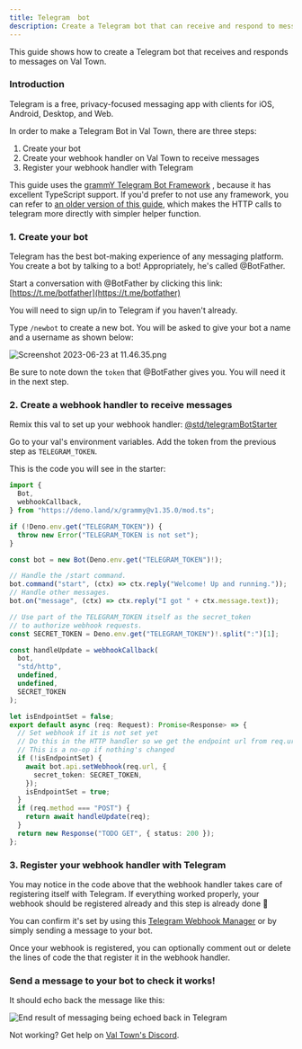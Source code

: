 ```yaml
---
title: Telegram  bot
description: Create a Telegram bot that can receive and respond to messages on Val Town
---
```



This guide shows how to create a Telegram bot that receives and responds to messages on Val Town.

### Introduction

Telegram is a free, privacy-focused messaging app with clients for iOS, Android, Desktop, and Web.

In order to make a Telegram Bot in Val Town, there are three steps:

1. Create your bot
2. Create your webhook handler on Val Town to receive messages
3. Register your webhook handler with Telegram

This guide uses the [grammY Telegram Bot Framework](https://grammy.dev/) , because it has excellent TypeScript support. If you'd prefer to not use any framework, you can refer to [an older version of this guide](https://github.com/val-town/val-town-docs/blob/77fb871c4a9c87fe4a901552636c20c5af2328a4/src/content/docs/guides/telegram.mdx), which makes the HTTP calls to telegram more directly with simpler helper function.

### 1. Create your bot

Telegram has the best bot-making experience of any messaging platform. You create a bot by talking to a bot! Appropriately, he's called @BotFather.

Start a conversation with @BotFather by clicking this link: [https://t.me/botfather](https://t.me/botfather)

You will need to sign up/in to Telegram if you haven't already.

Type `/newbot` to create a new bot. You will be asked to give your bot a name and a username as shown below:

![Screenshot 2023-06-23 at 11.46.35.png](./create-a-telegram-echo-bot/screenshot_2023-06-23_at_114635.png)

Be sure to note down the `token` that @BotFather gives you. You will need it in the next step.

### 2. Create a webhook handler to receive messages

Remix this val to set up your webhook handler: [@std/telegramBotStarter](https://www.val.town/x/std/telegramBotStarter)

Go to your val's environment variables. Add the token from the previous step as `TELEGRAM_TOKEN`.

This is the code you will see in the starter:

```ts title="index.ts" val
import {
  Bot,
  webhookCallback,
} from "https://deno.land/x/grammy@v1.35.0/mod.ts";

if (!Deno.env.get("TELEGRAM_TOKEN")) {
  throw new Error("TELEGRAM_TOKEN is not set");
}

const bot = new Bot(Deno.env.get("TELEGRAM_TOKEN")!);

// Handle the /start command.
bot.command("start", (ctx) => ctx.reply("Welcome! Up and running."));
// Handle other messages.
bot.on("message", (ctx) => ctx.reply("I got " + ctx.message.text));

// Use part of the TELEGRAM_TOKEN itself as the secret_token
// to authorize webhook requests.
const SECRET_TOKEN = Deno.env.get("TELEGRAM_TOKEN")!.split(":")[1];

const handleUpdate = webhookCallback(
  bot,
  "std/http",
  undefined,
  undefined,
  SECRET_TOKEN
);

let isEndpointSet = false;
export default async (req: Request): Promise<Response> => {
  // Set webhook if it is not set yet
  // Do this in the HTTP handler so we get the endpoint url from req.url
  // This is a no-op if nothing's changed
  if (!isEndpointSet) {
    await bot.api.setWebhook(req.url, {
      secret_token: SECRET_TOKEN,
    });
    isEndpointSet = true;
  }
  if (req.method === "POST") {
    return await handleUpdate(req);
  }
  return new Response("TODO GET", { status: 200 });
};
```

### 3. Register your webhook handler with Telegram

You may notice in the code above that the webhook handler takes care of registering itself with Telegram. If everything worked properly, your webhook should be registered already and this step is already done 🎉

You can confirm it's set by using this [Telegram Webhook Manager](https://telegram.tools/webhook-manager) or by simply sending a message to your bot.

Once your webhook is registered, you can optionally comment out or delete the lines of code the that register it in the webhook handler.

### Send a message to your bot to check it works!

It should echo back the message like this:

![End result of messaging being echoed back in Telegram](./create-a-telegram-echo-bot/Result.png)

Not working? Get help on [Val Town's Discord](https://discord.gg/dHv45uN5RY).
